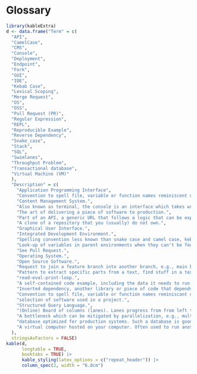 # Glossary {.unnumbered}

```r
library(kableExtra)
d <- data.frame("Term" = c(
  "API",
  "CamelCase",
  "CMS",
  "Console",
  "Deployment",
  "Endpoint",
  "Fork",
  "GUI",
  "IDE",
  "Kebab Case",
  "Lexical Scoping",
  "Merge Request",
  "OS",
  "OSS",
  "Pull Request (PR)",
  "Regular Expression",
  "REPL",
  "Reproducible Example",
  "Reverse Dependency",
  "Snake_case",
  "Stack",
  "SQL",
  "Swimlanes",
  "Throughput Problem",
  "Transactional database",
  "Virtual Machine (VM)"
  ),
  "Description" = c(
    "Application Programming Interface",
    "Convention to spell file, variable or function names reminiscent of a camel, e.g., doSomething().",
    "Content Management System.",
    "Also known as terminal, the console is an interface which takes written user commands. Bash is one of the most popular terminals on OS level, but scripting languages like Python and R have consoles to communicate with their interpreter,too.",
    "The art of delivering a piece of software to production.",
    "Part of an API, a generic URL that follows a logic that can be exploited to automate machine-to-machine data exchange.",
    "A clone of a repository that you (usually) do not own.",
    "Graphical User Interface.",
    "Integrated Development Environment.",
    "Spelling convention less known than snake case and camel case, kebap case looks like this: my-super-folder.",
    "Look-up of variables in parent environments when they can't be found in the current environment. Be aware that this is the default behavior of R.",
    "See Pull Request.",
    "Operating System.",
    "Open Source Software.",
    "Request to join a feature branch into another branch, e.g., main branch. Sometimes it's also called merge request.",
    "Pattern to extract specific parts from a text, find stuff in a text.",
    "read-eval-print-loop.",
    "A self-contained code example, including the data it needs to run.",
    "Inverted dependency, another library or piece of code that depends on the code at hand.",
    "Convention to spell file, variable or function names reminiscant of a snake, e.g., do_something().",
    "selection of software used in a project.",
    "Structured Query Language.",
    "(Online) Board of columns (lanes). Lanes progress from from left to right and carry issues.",
    "A bottleneck which can be mitigated by parallelization, e.g., multiple containers running in parallel.",
    "database optimized for production systems. Such a database is good at reading and writing individual rows without affecting the other and while taking care of data integrity.",
    "A virtual computer hosted on your computer. Often used to run another OS inside your main OS for testing purposes."
  ),
  stringsAsFactors = FALSE)
kable(d,
      longtable = TRUE,
      booktabs = TRUE) |>
      kable_styling(latex_options = c("repeat_header")) |>
      column_spec(2, width = "6.8cm")

```


<!-- ## Testing --> 




















